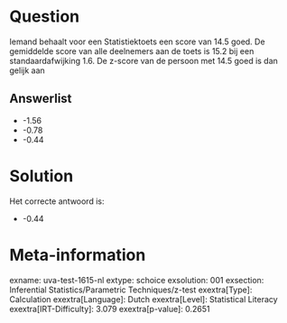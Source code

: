 Question
========

Iemand behaalt voor een Statistiektoets een score van 14.5 goed. De
gemiddelde score van alle deelnemers aan de toets is 15.2 bij een
standaardafwijking 1.6. De z-score van de persoon met 14.5 goed is dan
gelijk aan

Answerlist
----------

* -1.56
* -0.78
* -0.44

Solution
========

Het correcte antwoord is: 

* -0.44

Meta-information
================
exname: uva-test-1615-nl
extype: schoice
exsolution: 001
exsection: Inferential Statistics/Parametric Techniques/z-test
exextra[Type]: Calculation
exextra[Language]: Dutch
exextra[Level]: Statistical Literacy
exextra[IRT-Difficulty]: 3.079
exextra[p-value]: 0.2651
